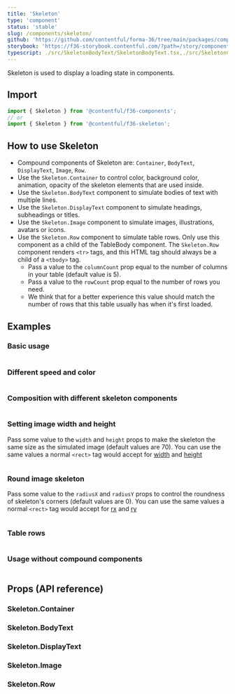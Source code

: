 ```yaml
---
title: 'Skeleton'
type: 'component'
status: 'stable'
slug: /components/skeleton/
github: 'https://github.com/contentful/forma-36/tree/main/packages/components/skeleton'
storybook: 'https://f36-storybook.contentful.com/?path=/story/components-skeleton--basic'
typescript: ./src/SkeletonBodyText/SkeletonBodyText.tsx,./src/SkeletonContainer/SkeletonContainer.tsx,./src/SkeletonDisplayText/SkeletonDisplayText.tsx,./src/SkeletonImage/SkeletonImage.tsx,./src/SkeletonRow/SkeletonRow.tsx
---
```


Skeleton is used to display a loading state in components.

## Import

```jsx static=true
import { Skeleton } from '@contentful/f36-components';
// or
import { Skeleton } from '@contentful/f36-skeleton';
```

## How to use Skeleton

- Compound components of Skeleton are: `Container`, `BodyText`, `DisplayText`, `Image`, `Row`.
- Use the `Skeleton.Container` to control color, background color, animation, opacity of the skeleton elements that are used inside.
- Use the `Skeleton.BodyText` component to simulate bodies of text with multiple lines.
- Use the `Skeleton.DisplayText` component to simulate headings, subheadings or titles.
- Use the `Skeleton.Image` component to simulate images, illustrations, avatars or icons.
- Use the `Skeleton.Row` component to simulate table rows. Only use this component as a child of the TableBody component. The `Skeleton.Row` component renders `<tr>` tags, and this HTML tag should always be a child of a `<tbody>` tag.
  - Pass a value to the `columnCount` prop equal to the number of columns in your table (default value is 5).
  - Pass a value to the `rowCount` prop equal to the number of rows you need.
  - We think that for a better experience this value should match the number of rows that this table usually has when it's first loaded.

## Examples

### Basic usage

```jsx file=examples/SkeletonContainerBasicExample.tsx

```

### Different speed and color

```jsx file=examples/SkeletonContainerDifferentSpeedExample.tsx

```

### Composition with different skeleton components

```jsx file=examples/SkeletonDisplayTextCompositionExample.tsx

```

### Setting image width and height

Pass some value to the `width` and `height` props to make the skeleton the same size as the simulated image (default values are 70).
You can use the same values a normal `<rect>` tag would accept for [width](https://developer.mozilla.org/en-US/docs/Web/SVG/Attribute/width#rect)
and [height](https://developer.mozilla.org/en-US/docs/Web/SVG/Attribute/height#rect)

```jsx file=examples/SkeletonImageDimensionsExample.tsx

```

### Round image skeleton

Pass some value to the `radiusX` and `radiusY` props to control the roundness of skeleton's corners (default values are 0).
You can use the same values a normal `<rect>` tag would accept for [rx](https://developer.mozilla.org/en-US/docs/Web/SVG/Attribute/rx#rect)
and [ry](https://developer.mozilla.org/en-US/docs/Web/SVG/Attribute/ry#rect)

```jsx file=examples/SkeletonImageRoundExample.tsx

```

### Table rows

```jsx file=examples/SkeletonRowBasicExample.tsx

```

### Usage without compound components

```jsx file=examples/SkeletonNonCompoundExample.tsx

```

## Props (API reference)

### Skeleton.Container

<PropsTable of="SkeletonContainer" />

### Skeleton.BodyText

<PropsTable of="SkeletonBodyText" />

### Skeleton.DisplayText

<PropsTable of="SkeletonDisplayText" />

### Skeleton.Image

<PropsTable of="SkeletonImage" />

### Skeleton.Row

<PropsTable of="SkeletonRow" />
